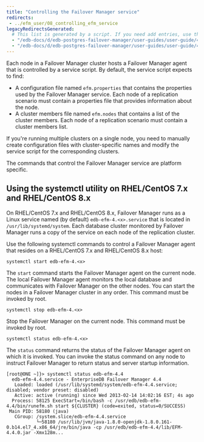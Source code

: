 ```yaml
---
title: "Controlling the Failover Manager service"
redirects: 
 - ../efm_user/08_controlling_efm_service
legacyRedirectsGenerated:
  # This list is generated by a script. If you need add entries, use the `legacyRedirects` key.
  - "/edb-docs/d/edb-postgres-failover-manager/user-guides/user-guide/4.0/controlling_efm_service.html"
  - "/edb-docs/d/edb-postgres-failover-manager/user-guides/user-guide/4.1/controlling_efm_service.html"
---
```


<div id="controlling_efm_service" class="registered_link"></div>

Each node in a Failover Manager cluster hosts a Failover Manager agent that is controlled by a service script. By default, the service script expects to find:

-   A configuration file named `efm.properties` that contains the properties used by the Failover Manager service. Each node of a replication scenario must contain a properties file that provides information about the node.
-   A cluster members file named `efm.nodes` that contains a list of the cluster members. Each node of a replication scenario must contain a cluster members list.

If you're running multiple clusters on a single node, you need to manually create configuration files with cluster-specific names and modify the service script for the corresponding clusters.

The commands that control the Failover Manager service are platform specific.

<div id="service_utility" class="registered_link"></div>

## Using the systemctl utility on RHEL/CentOS 7.x and RHEL/CentOS 8.x

On RHEL/CentOS 7.x and RHEL/CentOS 8.x, Failover Manager runs as a Linux service named (by default) `edb-efm-4.<x>.service` that is located in `/usr/lib/systemd/system`. Each database cluster monitored by Failover Manager runs a copy of the service on each node of the replication cluster.

Use the following systemctl commands to control a Failover Manager agent that resides on a RHEL/CentOS 7.x and RHEL/CentOS 8.x host:

`systemctl start edb-efm-4.<x>`

The `start` command starts the Failover Manager agent on the current node. The local Failover Manager agent monitors the local database and communicates with Failover Manager on the other nodes. You can start the nodes in a Failover Manager cluster in any order. This command must be invoked by root.

`systemctl stop edb-efm-4.<x>`

Stop the Failover Manager on the current node. This command must be invoked by root.

`systemctl status edb-efm-4.<x>`

The `status` command returns the status of the Failover Manager agent on which it is invoked. You can invoke the status command on any node to instruct Failover Manager to return status and server startup information.

```text
[root@ONE ~]}> systemctl status edb-efm-4.4
  edb-efm-4.4.service - EnterpriseDB Failover Manager 4.4
   Loaded: loaded (/usr/lib/systemd/system/edb-efm-4.4.service; disabled; vendor preset: disabled)
   Active: active (running) since Wed 2013-02-14 14:02:16 EST; 4s ago
  Process: 58125 ExecStart=/bin/bash -c /usr/edb/edb-efm-4.4/bin/runefm.sh start ${CLUSTER} (code=exited, status=0/SUCCESS)
 Main PID: 58180 (java)
   CGroup: /system.slice/edb-efm-4.4.service
           └─58180 /usr/lib/jvm/java-1.8.0-openjdk-1.8.0.161-0.b14.el7_4.x86_64/jre/bin/java -cp /usr/edb/edb-efm-4.4/lib/EFM-4.4.0.jar -Xmx128m...
```
